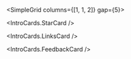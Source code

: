 
<Meta title="Introduksjon" />

<Unstyled>

<Banner>

<Box>

<IntroCardGrid>

<IntroButton
  icon="grid_on"
  href="/?path=/docs/komponentoversikt"
  title="Komponenter"
  description="Et bibliotek med komponenter, forhåndsvisninger, kildekode og retningslinjer for bruk."
/>

<IntroButton
  icon="palette"
  href="/?path=/docs/komponenter-tokens"
  title="Tokens"
  description="Alt av farger, størrelser og andre tokens som brukes i designsystemet."
/>

<IntroButton
  icon="grid_on"
  href="https://www.kartverket.no/om-kartverket/kartverkets-identitet"
  title="Visuell identitet"
  isExternal
  description="Bli kjent med Kartverket sin merkevare. Veiledning og retningslinjer til deg som skal ta identiteten i bruk."
/>

<IntroButton
  icon="palette"
  href="/?path=/docs/kom-i-gang"
  title="Kom i gang"
  description="Ta i bruk designsystemet både som utvikler og designer."
/>

<IntroButton
  icon="insert_emoticon"
  href="/?path=/docs/bidra"
  title="Bidra"
  description="Gi ditt bidrag for å forbedre designsystemet."
/>

</IntroCardGrid>
</Box>
</Banner>

<SimpleGrid columns={[1, 1, 2]} gap={5}>

<IntroCards.StarCard />

<IntroCards.LinksCard />

<IntroCards.FeedbackCard />

</SimpleGrid>

</Unstyled>

